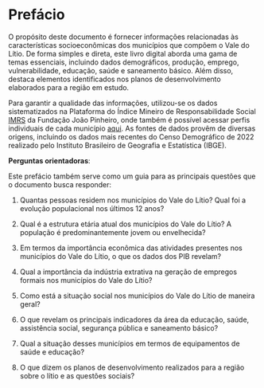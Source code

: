 # Prefácio {.unnumbered}

O propósito deste documento é fornecer informações relacionadas às características socioeconômicas dos municípios que compõem o Vale do Lítio. De forma simples e direta, este livro digital aborda uma gama de temas essenciais, incluindo dados demográficos, produção, emprego, vulnerabilidade, educação, saúde e saneamento básico. Além disso, destaca elementos identificados nos planos de desenvolvimento elaborados para a região em estudo.

Para garantir a qualidade das informações, utilizou-se os dados sistematizados na Plataforma do Índice Mineiro de Responsabilidade Social [IMRS](https://imrs.fjp.mg.gov.br/) da Fundação João Pinheiro, onde também é possível acessar perfis individuais de cada município [aqui](https://imrs.fjp.mg.gov.br/Perfil). As fontes de dados provêm de diversas origens, incluindo os dados mais recentes do Censo Demográfico de 2022 realizado pelo Instituto Brasileiro de Geografia e Estatística (IBGE).

**Perguntas orientadoras**:

Este prefácio também serve como um guia para as principais questões que o documento busca responder:

1.  Quantas pessoas residem nos municípios do Vale do Lítio? Qual foi a evolução populacional nos últimos 12 anos?

2.  Qual é a estrutura etária atual dos municípios do Vale do Lítio? A população é predominantemente jovem ou envelhecida?

3.  Em termos da importância econômica das atividades presentes nos municípios do Vale do Lítio, o que os dados dos PIB revelam?

4.  Qual a importância da indústria extrativa na geração de empregos formais nos municípios do Vale do Lítio?

5.  Como está a situação social nos municípios do Vale do Lítio de maneira geral?

6.  O que revelam os principais indicadores da área da educação, saúde, assistência social, segurança pública e saneamento básico?

7.  Qual a situação desses municípios em termos de equipamentos de saúde e educação?

8.  O que dizem os planos de desenvolvimento realizados para a região sobre o lítio e as questões sociais?
